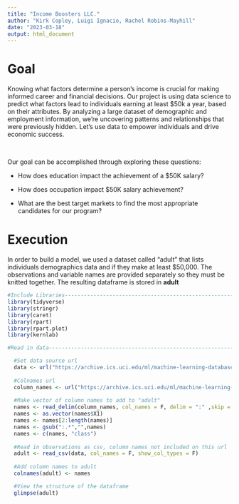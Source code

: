 ```yaml
---
title: "Income Boosters LLC."
author: "Kirk Copley, Luigi Ignacio, Rachel Robins-Mayhill"
date: "2023-03-18"
output: html_document
---
```


# Goal

Knowing what factors determine a person's income is crucial for making informed career and financial decisions. Our project is using data science to predict what factors lead to individuals earning at least $50k a year, based on their attributes. By analyzing a large dataset of demographic and employment information, we're uncovering patterns and relationships that were previously hidden. Let's use data to empower individuals and drive economic success.

<br>

Our goal can be accomplished through exploring these questions:

* How does education impact the achievement of a $50K salary?

* How does occupation impact $50K salary achievement?

* What are the best target markets to find the most appropriate candidates for our program?


# Execution

In order to build a model, we used a dataset called "adult" that lists individuals demographics data and if they make at least $50,000.  The observations and variable names are provided separately so they must be knitted together. The resulting dataframe is stored in **adult**
```r
#Include Libraries--------------------------------------------------------------
library(tidyverse)
library(stringr)
library(caret)
library(rpart)
library(rpart.plot)
library(kernlab)

#Read in data-------------------------------------------------------------------

  #Set data source url
  data <- url("https://archive.ics.uci.edu/ml/machine-learning-databases/adult/adult.data")
  
  #Colnames url
  column_names <- url("https://archive.ics.uci.edu/ml/machine-learning-databases/adult/adult.names")
  
  #Make vector of column names to add to "adult"
  names <- read_delim(column_names, col_names = F, delim = ":" ,skip = 94)
  names <- as.vector(names$X1) 
  names <- names[2:length(names)]
  names <- gsub(":.*","",names)
  names <- c(names, "class")
  
  #Read in observations as csv, column names not included on this url
  adult <- read_csv(data, col_names = F, show_col_types = F) 
  
  #Add column names to adult
  colnames(adult) <- names

  #View the structure of the dataframe
  glimpse(adult)

```





